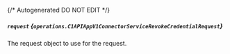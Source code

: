 {/* Autogenerated DO NOT EDIT  */}

##### `request` *{`operations.C1APIAppV1ConnectorServiceRevokeCredentialRequest`}*
The request object to use for the request.
<Collapsible>
    <C1APIAppV1ConnectorServiceRevokeCredentialRequest/>
</Collapsible>


